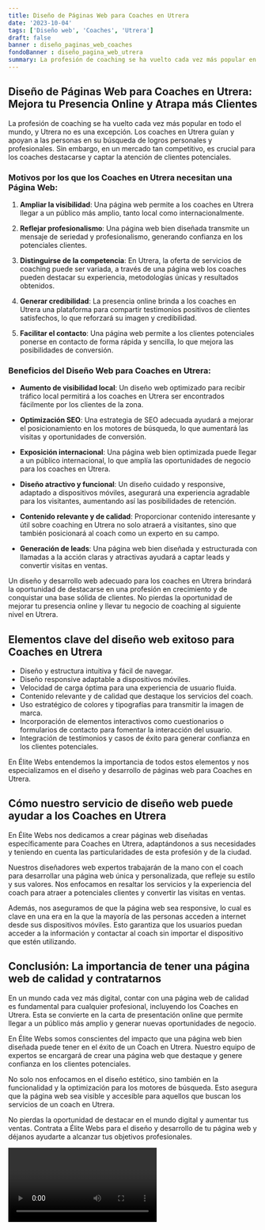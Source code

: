 ```yaml
---
title: Diseño de Páginas Web para Coaches en Utrera
date: '2023-10-04'
tags: ['Diseño web', 'Coaches', 'Utrera']
draft: false
banner : diseño_paginas_web_coaches
fondoBanner : diseño_pagina_web_utrera
summary: La profesión de coaching se ha vuelto cada vez más popular en todo el mundo, y Utrera no es una excepción. Los coaches en Utrera guían y apoyan a las personas en su búsqueda de logros personales y profesionales. Sin embargo, en un mercado tan competitivo, es crucial para los coaches destacarse y captar la atención de clientes potenciales.
---
```


## Diseño de Páginas Web para Coaches en Utrera: Mejora tu Presencia Online y Atrapa más Clientes

La profesión de coaching se ha vuelto cada vez más popular en todo el mundo, y Utrera no es una excepción. Los coaches en Utrera guían y apoyan a las personas en su búsqueda de logros personales y profesionales. Sin embargo, en un mercado tan competitivo, es crucial para los coaches destacarse y captar la atención de clientes potenciales.

### Motivos por los que los Coaches en Utrera necesitan una Página Web:

1. **Ampliar la visibilidad**: Una página web permite a los coaches en Utrera llegar a un público más amplio, tanto local como internacionalmente.

2. **Reflejar profesionalismo**: Una página web bien diseñada transmite un mensaje de seriedad y profesionalismo, generando confianza en los potenciales clientes.

3. **Distinguirse de la competencia**: En Utrera, la oferta de servicios de coaching puede ser variada, a través de una página web los coaches pueden destacar su experiencia, metodologías únicas y resultados obtenidos.

4. **Generar credibilidad**: La presencia online brinda a los coaches en Utrera una plataforma para compartir testimonios positivos de clientes satisfechos, lo que reforzará su imagen y credibilidad.

5. **Facilitar el contacto**: Una página web permite a los clientes potenciales ponerse en contacto de forma rápida y sencilla, lo que mejora las posibilidades de conversión.

### Beneficios del Diseño Web para Coaches en Utrera:

- **Aumento de visibilidad local**: Un diseño web optimizado para recibir tráfico local permitirá a los coaches en Utrera ser encontrados fácilmente por los clientes de la zona.

- **Optimización SEO**: Una estrategia de SEO adecuada ayudará a mejorar el posicionamiento en los motores de búsqueda, lo que aumentará las visitas y oportunidades de conversión.

- **Exposición internacional**: Una página web bien optimizada puede llegar a un público internacional, lo que amplía las oportunidades de negocio para los coaches en Utrera.

- **Diseño atractivo y funcional**: Un diseño cuidado y responsive, adaptado a dispositivos móviles, asegurará una experiencia agradable para los visitantes, aumentando así las posibilidades de retención.

- **Contenido relevante y de calidad**: Proporcionar contenido interesante y útil sobre coaching en Utrera no solo atraerá a visitantes, sino que también posicionará al coach como un experto en su campo.

- **Generación de leads**: Una página web bien diseñada y estructurada con llamadas a la acción claras y atractivas ayudará a captar leads y convertir visitas en ventas.

Un diseño y desarrollo web adecuado para los coaches en Utrera brindará la oportunidad de destacarse en una profesión en crecimiento y de conquistar una base sólida de clientes. No pierdas la oportunidad de mejorar tu presencia online y llevar tu negocio de coaching al siguiente nivel en Utrera.

<GifSeo />

<Cta />

## Elementos clave del diseño web exitoso para Coaches en Utrera

- Diseño y estructura intuitiva y fácil de navegar.
- Diseño responsive adaptable a dispositivos móviles.
- Velocidad de carga óptima para una experiencia de usuario fluida.
- Contenido relevante y de calidad que destaque los servicios del coach.
- Uso estratégico de colores y tipografías para transmitir la imagen de marca.
- Incorporación de elementos interactivos como cuestionarios o formularios de contacto para fomentar la interacción del usuario.
- Integración de testimonios y casos de éxito para generar confianza en los clientes potenciales.

En Élite Webs entendemos la importancia de todos estos elementos y nos especializamos en el diseño y desarrollo de páginas web para Coaches en Utrera.

## Cómo nuestro servicio de diseño web puede ayudar a los Coaches en Utrera

En Élite Webs nos dedicamos a crear páginas web diseñadas específicamente para Coaches en Utrera, adaptándonos a sus necesidades y teniendo en cuenta las particularidades de esta profesión y de la ciudad.

Nuestros diseñadores web expertos trabajarán de la mano con el coach para desarrollar una página web única y personalizada, que refleje su estilo y sus valores. Nos enfocamos en resaltar los servicios y la experiencia del coach para atraer a potenciales clientes y convertir las visitas en ventas.

Además, nos aseguramos de que la página web sea responsive, lo cual es clave en una era en la que la mayoría de las personas acceden a internet desde sus dispositivos móviles. Esto garantiza que los usuarios puedan acceder a la información y contactar al coach sin importar el dispositivo que estén utilizando.

## Conclusión: La importancia de tener una página web de calidad y contratarnos

En un mundo cada vez más digital, contar con una página web de calidad es fundamental para cualquier profesional, incluyendo los Coaches en Utrera. Esta se convierte en la carta de presentación online que permite llegar a un público más amplio y generar nuevas oportunidades de negocio.

En Élite Webs somos conscientes del impacto que una página web bien diseñada puede tener en el éxito de un Coach en Utrera. Nuestro equipo de expertos se encargará de crear una página web que destaque y genere confianza en los clientes potenciales.

No solo nos enfocamos en el diseño estético, sino también en la funcionalidad y la optimización para los motores de búsqueda. Esto asegura que la página web sea visible y accesible para aquellos que buscan los servicios de un coach en Utrera.

No pierdas la oportunidad de destacar en el mundo digital y aumentar tus ventas. Contrata a Élite Webs para el diseño y desarrollo de tu página web y déjanos ayudarte a alcanzar tus objetivos profesionales.

<Video />

<CtaBot job='Coaches' city='Utrera'/>

<Gmaps query='Utrera+españa+maps' />